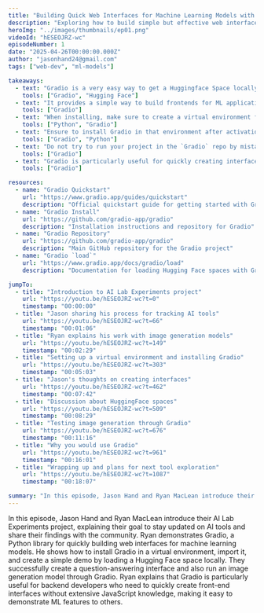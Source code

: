 ```yaml
---
title: "Building Quick Web Interfaces for Machine Learning Models with Gradio"
description: "Exploring how to build simple but effective web interfaces for machine learning models using Gradio, allowing non-technical users to interact with ML systems."
heroImg: "../images/thumbnails/ep01.png"
videoId: "hESEOJRZ-wc"
episodeNumber: 1
date: "2025-04-26T00:00:00.000Z"
author: "jasonhand24@gmail.com"
tags: ["web-dev", "ml-models"]

takeaways:
  - text: "Gradio is a very easy way to get a Huggingface Space locally (via `load`)"
    tools: ["Gradio", "Hugging Face"]
  - text: "It provides a simple way to build frontends for ML applications"
    tools: ["Gradio"]
  - text: "When installing, make sure to create a virtual environment first"
    tools: ["Python", "Gradio"]
  - text: "Ensure to install Gradio in that environment after activation"
    tools: ["Gradio", "Python"]
  - text: "Do not try to run your project in the `Gradio` repo by mistake"
    tools: ["Gradio"]
  - text: "Gradio is particularly useful for quickly creating interfaces to demonstrate ML models"
    tools: ["Gradio"]

resources:
  - name: "Gradio Quickstart"
    url: "https://www.gradio.app/guides/quickstart"
    description: "Official quickstart guide for getting started with Gradio"
  - name: "Gradio Install"
    url: "https://github.com/gradio-app/gradio"
    description: "Installation instructions and repository for Gradio"
  - name: "Gradio Repository"
    url: "https://github.com/gradio-app/gradio"
    description: "Main GitHub repository for the Gradio project"
  - name: "Gradio `load`"
    url: "https://www.gradio.app/docs/gradio/load"
    description: "Documentation for loading Hugging Face spaces with Gradio"

jumpTo:
  - title: "Introduction to AI Lab Experiments project"
    url: "https://youtu.be/hESEOJRZ-wc?t=0"
    timestamp: "00:00:00"
  - title: "Jason sharing his process for tracking AI tools"
    url: "https://youtu.be/hESEOJRZ-wc?t=66"
    timestamp: "00:01:06"
  - title: "Ryan explains his work with image generation models"
    url: "https://youtu.be/hESEOJRZ-wc?t=149"
    timestamp: "00:02:29"
  - title: "Setting up a virtual environment and installing Gradio"
    url: "https://youtu.be/hESEOJRZ-wc?t=303"
    timestamp: "00:05:03"
  - title: "Jason's thoughts on creating interfaces"
    url: "https://youtu.be/hESEOJRZ-wc?t=462"
    timestamp: "00:07:42"
  - title: "Discussion about HuggingFace spaces"
    url: "https://youtu.be/hESEOJRZ-wc?t=509"
    timestamp: "00:08:29"
  - title: "Testing image generation through Gradio"
    url: "https://youtu.be/hESEOJRZ-wc?t=676"
    timestamp: "00:11:16"
  - title: "Why you would use Gradio"
    url: "https://youtu.be/hESEOJRZ-wc?t=961"
    timestamp: "00:16:01"
  - title: "Wrapping up and plans for next tool exploration"
    url: "https://youtu.be/hESEOJRZ-wc?t=1087"
    timestamp: "00:18:07"

summary: "In this episode, Jason Hand and Ryan MacLean introduce their AI Lab Experiments project, explaining their goal to stay updated on AI tools and share their findings with the community. Ryan demonstrates Gradio, a Python library for quickly building web interfaces for machine learning models. He shows how to install Gradio in a virtual environment, import it, and create a simple demo by loading a Hugging Face space locally. They successfully create a question-answering interface and also run an image generation model through Gradio. Ryan explains that Gradio is particularly useful for backend developers who need to quickly create front-end interfaces without extensive JavaScript knowledge, making it easy to demonstrate ML features to others."
---
```


In this episode, Jason Hand and Ryan MacLean introduce their AI Lab Experiments project, explaining their goal to stay updated on AI tools and share their findings with the community. Ryan demonstrates Gradio, a Python library for quickly building web interfaces for machine learning models. He shows how to install Gradio in a virtual environment, import it, and create a simple demo by loading a Hugging Face space locally. They successfully create a question-answering interface and also run an image generation model through Gradio. Ryan explains that Gradio is particularly useful for backend developers who need to quickly create front-end interfaces without extensive JavaScript knowledge, making it easy to demonstrate ML features to others. 
